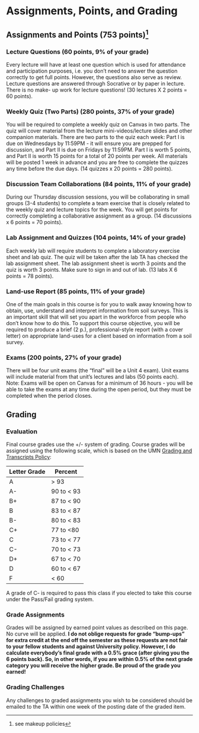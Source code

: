# Assignments, Points, and Grading

## Assignments and Points (753 points)[^1]

### **Lecture Questions (60 points, 9% of your grade)**

Every lecture will have at least one question which is used for attendance and participation purposes, i.e. you don't need to answer the question correctly to get full points. However, the questions also serve as review. Lecture questions are answered through Socrative or by paper in lecture. There is no make- up work for lecture questions! (30 lectures X 2 points = 60 points).

### **Weekly Quiz (Two Parts) (280 points, 37% of your grade)**

You will be required to complete a weekly quiz on Canvas in two parts. The quiz will cover material from the lecture mini-videos/lecture slides and other companion materials. There are two parts to the quiz each week: Part I is due on Wednesdays by 11:59PM - it will ensure you are prepped for discussion, and Part II is due on Fridays by 11:59PM. Part I is worth 5 points, and Part II is worth 15 points for a total of 20 points per week. All materials will be posted 1 week in advance and you are free to complete the quizzes any time before the due days. (14 quizzes x 20 points = 280 points).

### **Discussion Team Collaborations (84 points, 11% of your grade)**

During our Thursday discussion sessions, you will be collaborating in small groups (3-4 students) to complete a team exercise that is closely related to the weekly quiz and lecture topics for the week. You will get points for correctly completing a collaborative assignment as a group. (14 discussions x 6 points = 70 points).

### **Lab Assignment and Quizzes (104 points, 14% of your grade)**

Each weekly lab will require students to complete a laboratory exercise sheet and lab quiz. The quiz will be taken after the lab TA has checked the lab assignment sheet. The lab assignment sheet is worth 3 points and the quiz is worth 3 points. Make sure to sign in and out of lab. (13 labs X 6 points = 78 points).

### **Land-use Report (85 points, 11% of your grade)**

One of the main goals in this course is for you to walk away knowing how to obtain, use, understand and interpret information from soil surveys. This is an important skill that will set you apart in the workforce from people who don't know how to do this. To support this course objective, you will be required to produce a brief (2 p.), professional-style report (with a cover letter) on appropriate land-uses for a client based on information from a soil survey.

### **Exams (200 points, 27% of your grade)**

There will be four unit exams (the "final" will be a Unit 4 exam). Unit exams will include material from that unit's lectures and labs (50 points each). Note: Exams will be open on Canvas for a minimum of 36 hours - you will be able to take the exams at any time during the open period, but they must be completed when the period closes.

[^1]: see makeup policies

## Grading

### Evaluation

Final course grades use the +/- system of grading. Course grades will be assigned using the following scale, which is based on the UMN [Grading and Transcripts Policy](https://policy.umn.edu/education/gradingtranscripts):

| **Letter Grade** | **Percent** |
|------------------|-------------|
| A                | \> 93       |
| A-               | 90 to \< 93 |
| B+               | 87 to \< 90 |
| B                | 83 to \< 87 |
| B-               | 80 to \< 83 |
| C+               | 77 to \<80  |
| C                | 73 to \< 77 |
| C-               | 70 to \< 73 |
| D+               | 67 to \< 70 |
| D                | 60 to \< 67 |
| F                | \< 60       |

::: callout-note
A grade of C- is required to pass this class if you elected to take this course under the Pass/Fail grading system.
:::

### Grade Assignments

Grades will be assigned by earned point values as described on this page. No curve will be applied. **I do not oblige requests for grade "bump-ups" for extra credit at the end off the semester as these requests are not fair to your fellow students and against University policy. However, I do calculate everybody's final grade with a 0.5% grace (after giving you the 6 points back). So, in other words, if you are within 0.5% of the next grade category you will receive the higher grade. Be proud of the grade you earned!**

### Grading Challenges

Any challenges to graded assignments you wish to be considered should be emailed to the TA within one week of the posting date of the graded item.
